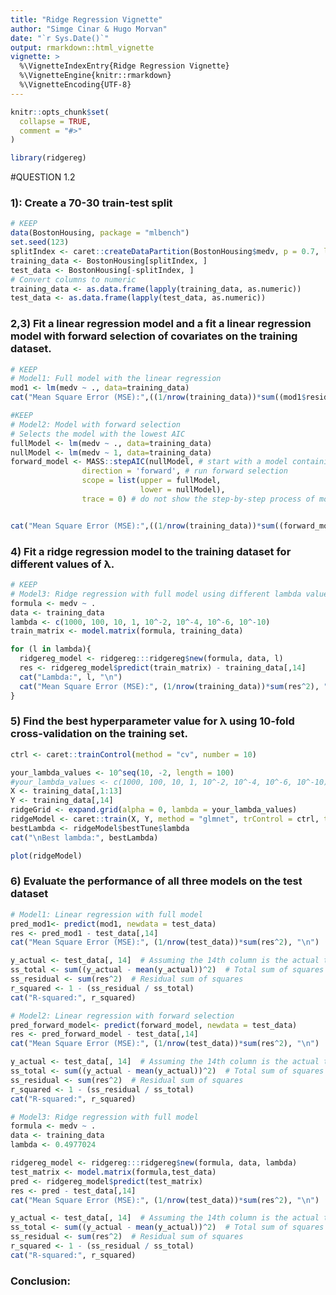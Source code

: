 ```yaml
---
title: "Ridge Regression Vignette"
author: "Simge Cinar & Hugo Morvan"
date: "`r Sys.Date()`"
output: rmarkdown::html_vignette
vignette: >
  %\VignetteIndexEntry{Ridge Regression Vignette}
  %\VignetteEngine{knitr::rmarkdown}
  %\VignetteEncoding{UTF-8}
---
```


```r
knitr::opts_chunk$set(
  collapse = TRUE,
  comment = "#>"
)
```

```r
library(ridgereg)
```

#QUESTION 1.2

### 1): Create a 70-30 train-test split
```r
# KEEP
data(BostonHousing, package = "mlbench")
set.seed(123)
splitIndex <- caret::createDataPartition(BostonHousing$medv, p = 0.7, list = FALSE)
training_data <- BostonHousing[splitIndex, ]
test_data <- BostonHousing[-splitIndex, ]
# Convert columns to numeric
training_data <- as.data.frame(lapply(training_data, as.numeric))
test_data <- as.data.frame(lapply(test_data, as.numeric))
```

### 2,3) Fit a linear regression model and a fit a linear regression model with forward selection of covariates on the training dataset.
```r
# KEEP
# Model1: Full model with the linear regression
mod1 <- lm(medv ~ ., data=training_data)
cat("Mean Square Error (MSE):",((1/nrow(training_data))*sum((mod1$residuals)^2)))
```

```r
#KEEP
# Model2: Model with forward selection
# Selects the model with the lowest AIC
fullModel <- lm(medv ~ ., data=training_data)
nullModel <- lm(medv ~ 1, data=training_data)
forward_model <- MASS::stepAIC(nullModel, # start with a model containing no variables
                direction = 'forward', # run forward selection
                scope = list(upper = fullModel, 
                             lower = nullModel), 
                trace = 0) # do not show the step-by-step process of model selection


cat("Mean Square Error (MSE):",((1/nrow(training_data))*sum((forward_model$residuals)^2)))
```

### 4) Fit a ridge regression model to the training dataset for different values of λ.

```r
# KEEP
# Model3: Ridge regression with full model using different lambda values
formula <- medv ~ .
data <- training_data
lambda <- c(1000, 100, 10, 1, 10^-2, 10^-4, 10^-6, 10^-10)
train_matrix <- model.matrix(formula, training_data)

for (l in lambda){
  ridgereg_model <- ridgereg:::ridgereg$new(formula, data, l)
  res <- ridgereg_model$predict(train_matrix) - training_data[,14]
  cat("Lambda:", l, "\n")
  cat("Mean Square Error (MSE):", (1/nrow(training_data))*sum(res^2), "\n")
}
```

### 5) Find the best hyperparameter value for λ using 10-fold cross-validation on the training set.
```r
ctrl <- caret::trainControl(method = "cv", number = 10)

your_lambda_values <- 10^seq(10, -2, length = 100)
#your_lambda_values <- c(1000, 100, 10, 1, 10^-2, 10^-4, 10^-6, 10^-10)
X <- training_data[,1:13]
Y <- training_data[,14]
ridgeGrid <- expand.grid(alpha = 0, lambda = your_lambda_values)
ridgeModel <- caret::train(X, Y, method = "glmnet", trControl = ctrl, tuneGrid = ridgeGrid)
bestLambda <- ridgeModel$bestTune$lambda
cat("\nBest lambda:", bestLambda)
```

```r
plot(ridgeModel)
```


### 6) Evaluate the performance of all three models on the test dataset
```r
# Model1: Linear regression with full model
pred_mod1<- predict(mod1, newdata = test_data)
res <- pred_mod1 - test_data[,14]
cat("Mean Square Error (MSE):", (1/nrow(test_data))*sum(res^2), "\n")

y_actual <- test_data[, 14]  # Assuming the 14th column is the actual target variable
ss_total <- sum((y_actual - mean(y_actual))^2)  # Total sum of squares
ss_residual <- sum(res^2)  # Residual sum of squares
r_squared <- 1 - (ss_residual / ss_total)
cat("R-squared:", r_squared)
```

```r
# Model2: Linear regression with forward selection
pred_forward_model<- predict(forward_model, newdata = test_data)
res <- pred_forward_model - test_data[,14]
cat("Mean Square Error (MSE):", (1/nrow(test_data))*sum(res^2), "\n")

y_actual <- test_data[, 14]  # Assuming the 14th column is the actual target variable
ss_total <- sum((y_actual - mean(y_actual))^2)  # Total sum of squares
ss_residual <- sum(res^2)  # Residual sum of squares
r_squared <- 1 - (ss_residual / ss_total)
cat("R-squared:", r_squared)
```


```r
# Model3: Ridge regression with full model
formula <- medv ~ .
data <- training_data
lambda <- 0.4977024

ridgereg_model <- ridgereg:::ridgereg$new(formula, data, lambda)
test_matrix <- model.matrix(formula,test_data)
pred <- ridgereg_model$predict(test_matrix)
res <- pred - test_data[,14]
cat("Mean Square Error (MSE):", (1/nrow(test_data))*sum(res^2), "\n")

y_actual <- test_data[, 14]  # Assuming the 14th column is the actual target variable
ss_total <- sum((y_actual - mean(y_actual))^2)  # Total sum of squares
ss_residual <- sum(res^2)  # Residual sum of squares
r_squared <- 1 - (ss_residual / ss_total)
cat("R-squared:", r_squared)
```

### Conclusion: 










